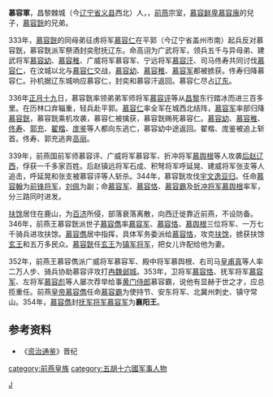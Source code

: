 '''慕容軍'''，昌黎棘城（今[[辽宁省|辽宁省]][[义县|义县]]西北）人，，[[前燕|前燕]]宗室，[[慕容鲜卑|慕容鲜卑]][[慕容廆|慕容廆]]的兒子，[[慕容皝|慕容皝]]的兄弟。

333年，[[慕容皝|慕容皝]]的同母弟征虏将军[[慕容仁|慕容仁]]在平郭（今辽宁省盖州市南）起兵反对慕容皝，慕容皝派军祭酒封奕慰抚辽东。命高诩为广武将军，领兵五千与异母弟、建武将军[[慕容幼|慕容幼]]、[[慕容稚|慕容稚]]、广威将军慕容军、宁远将军[[慕容汗|慕容汗]]、司马佟寿共同讨伐[[慕容仁|慕容仁]]，在汶城以北与[[慕容仁|慕容仁]]交战，[[慕容幼|慕容幼]]、[[慕容稚|慕容稚]]、[[慕容军|慕容军]]都被掳获。佟寿归降慕容仁。孙机据辽东城响应慕容仁，封奕和慕容汗返回。慕容仁尽占[[辽东|辽东]]。

336年[[正月十九|正月十九]]日，慕容皝率领弟弟军师将军[[慕容评|慕容评]]等从[[昌黎|昌黎]]东行踏冰而进三百多里。在历林口弃辎重，轻兵赴平郭。[[慕容仁|慕容仁]]率全军在城西北结阵，[[慕容军|慕容军]]率部归降[[慕容皝|慕容皝]]，慕容皝乘机攻袭，慕容仁被擒获，慕容皝赐死慕容仁。[[慕容幼|慕容幼]]、[[慕容稚|慕容稚]]、[[佟寿|佟寿]]、[[郭充|郭充]]、[[翟楷|翟楷]]、[[庞鉴|庞鉴]]等人都向东逃亡，慕容幼中途返回。翟楷、庞鉴被追上斩首。佟寿、郭充逃奔[[高丽|高丽]]。

339年，前燕国前军师慕容评、广威将军慕容军、折冲将军[[慕舆根|慕舆根]]等人攻袭[[后赵|后赵]][[辽西|辽西]]，俘获一千多家百姓。后赵镇远将军石成、积弩将军呼延晃、建威将军张支等人追击，呼延晃和张支被慕容评等人斩杀。344年，慕容皝攻伐[[宇文逸豆归|宇文逸豆归]]。任命[[慕容翰|慕容翰]]为[[前锋将军|前锋将军]]，[[刘佩|刘佩]]为副；命[[慕容军|慕容军]]、[[慕容恪|慕容恪]]、[[慕容霸|慕容霸]]及[[折冲将军|折冲将军]][[慕舆根|慕舆根]]率军，分三路同时进发。

[[扶馀|扶馀]]居住在鹿山，为[[百济|百济]]所侵，部落衰落离散，向西迁徙靠近前燕，不设防备。346年，前燕王慕容皝派世子[[慕容儁|慕容儁]]率[[慕容军|慕容军]]、[[慕容恪|慕容恪]]、[[慕舆根|慕舆根]]三位将军、一万七千骑兵进攻扶馀。[[慕容儁|慕容儁]]居中指挥，具体军务委派给[[慕容恪|慕容恪]]，攻克[[扶馀|扶馀]]，掳获扶馀[[玄王|玄王]]和五万多民众。[[慕容皝|慕容皝]]任[[玄王|玄王]]为[[镇军将军|镇军将军]]，把女儿许配给他为妻。

352年，前燕王慕容儁派广威将军慕容军、殿中将军慕舆根、右司马[[皇甫真|皇甫真]]等人率二万人步、骑兵协助慕容评攻打[[冉魏|冉魏]][[邺城|邺城]]。353年，卫将军[[慕容恪|慕容恪]]、抚军将军[[慕容军|慕容军]]、左将军[[慕容彪|慕容彪]]等人屡次荐举给事[[黄门侍郎|黄门侍郎]]慕容霸，说他有显赫于世之才，应总揽重任。前燕[[皇帝|皇帝]][[慕容儁|慕容儁]]任命[[慕容霸|慕容霸]]为使持节、安东将军、北冀州刺史、镇守常山。354年，[[慕容儁|慕容儁]]封[[抚军将军|抚军将军]][[慕容军|慕容军]]为'''襄阳王'''。
==参考资料==
*《[[资治通鉴|资治通鉴]]》晋纪
{{DEFAULTSORT:M}}
[[Category:慕容姓|J]]
[[category:前燕皇族|category:前燕皇族]]
[[category:五胡十六國军事人物|category:五胡十六國军事人物]]